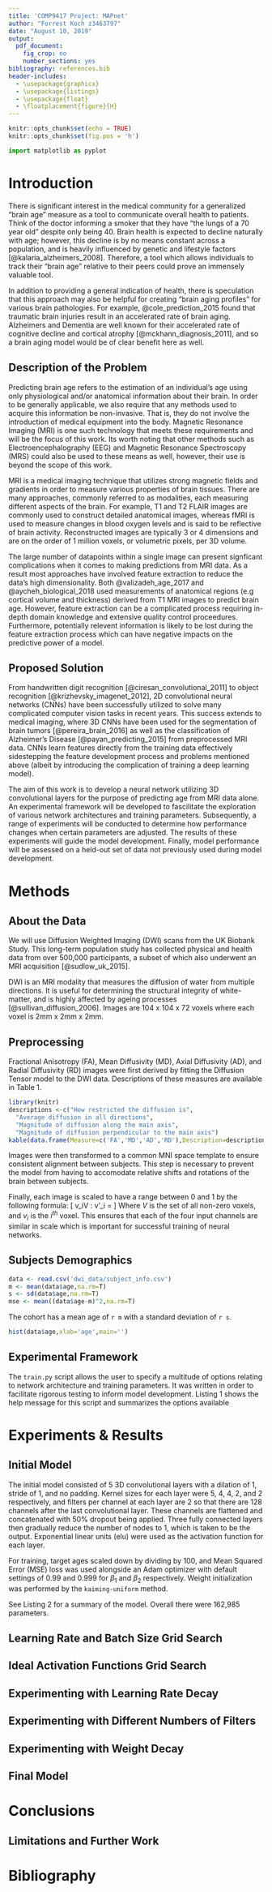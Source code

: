 ```yaml
---
title: 'COMP9417 Project: MAPnet'
author: "Forrest Koch z3463797"
date: "August 10, 2019"
output:
  pdf_document:
    fig_crop: no
    number_sections: yes
bibliography: references.bib
header-includes:
  - \usepackage{graphicx}
  - \usepackage{listings}
  - \usepackage{float}
  - \floatplacement{figure}{H} 
---
```

```r
knitr::opts_chunk$set(echo = TRUE)
knitr::opts_chunk$set(fig.pos = 'h')
```
```python
import matplotlib as pyplot
```


# Introduction

There is significant interest in the medical community for a generalized "brain age" measure as a tool to communicate overall health to patients.  Think of the doctor informing a smoker that they have "the lungs of a 70 year old" despite only being 40.  Brain health is expected to decline naturally with age; however, this decline is by no means constant across a population, and is heavily influenced by genetic and lifestyle factors [@kalaria_alzheimers_2008].  Therefore, a tool which allows individuals to track their "brain age" relative to their peers could prove an immensely valuable tool.

In addition to providing a general indication of health, there is speculation that this approach may also be helpful for creating "brain aging profiles" for various brain pathologies.  For example, @cole_prediction_2015 found that traumatic brain injuries result in an accelerated rate of brain aging.  Alzheimers and Dementia are well known for their accelerated rate of cognitive decline and cortical atrophy [@mckhann_diagnosis_2011], and so a brain aging model would be of clear benefit here as well.

## Description of the Problem
Predicting brain age refers to the estimation of an individual's age using only physiological and/or anatomical information about their brain.  In order to be generally applicable, we also require that any methods used to acquire this information be non-invasive.  That is, they do not involve the introduction of medical equipment into the body. Magnetic Resonance Imaging (MRI) is one such technology that meets these requirements and will be the focus of this work.  Its worth noting that other methods such as Electroencephalography (EEG) and Magnetic Resonance Spectroscopy (MRS) could also be used to these means as well, however, their use is beyond the scope of this work.

MRI is a medical imaging technique that utilizes strong magnetic fields and gradients in order to measure various properties of brain tissues.  There are many approaches, commonly referred to as modalities, each measuring different aspects of the brain.  For example, T1 and T2 FLAIR images are commonly used to construct detailed anatomical images, whereas fMRI is used to measure changes in blood oxygen levels and is said to be reflective of brain activity.  Reconstructed images are typically 3 or 4 dimensions and are on the order of 1 million voxels, or volumetric pixels, per 3D volume.

The large number of datapoints within a single image can present signficant complications when it comes to making predictions from MRI data.  As a result most approaches have involved feature extraction to reduce the data's high dimensionality. Both @valizadeh_age_2017 and @aycheh_biological_2018 used measurements of anatomical regions (e.g cortical volume and thickness) derived from T1 MRI images to predict brain age. However, feature extraction can be a complicated process requiring in-depth domain knowledge and extensive quality control proceedures.  Furthermore, potentially relevent information is likely to be lost during the feature extraction process which can have negative impacts on the predictive power of a model.

## Proposed Solution
From handwritten digit recognition [@ciresan_convolutional_2011] to object recognition [@krizhevsky_imagenet_2012], 2D convolutional neural networks (CNNs) have been successfully utilized to solve many complicated computer vision tasks in recent years.  This success extends to medical imaging, where 3D CNNs have been used for the segmentation of brain tumors [@pereira_brain_2016] as well as the classification of Alzheimer's Disease [@payan_predicting_2015] from preprocessed MRI data.  CNNs learn features directly from the training data effectively sidestepping the feature development process and problems mentioned above (albeit by introducing the complication of training a deep learning model).

The aim of this work is to develop a neural network utilizing 3D convolutional layers for the purpose of predicting age from MRI data alone.  An experimental framework will be developed to fascilitate the exploration of various network architectures and training parameters. Subsequently, a range of experiments will be conducted to determine how performance changes when certain parameters are adjusted.  The results of these experiments will guide the model development.  Finally, model performance will be assessed on a held-out set of data not previously used during model development.

# Methods 

## About the Data
We will use Diffusion Weighted Imaging (DWI) scans from the UK Biobank Study. This long-term population study has collected physical and health data from over 500,000 participants, a subset of which also underwent an MRI acquisition [@sudlow_uk_2015].

DWI is an MRI modality that measures the diffusion of water from multiple directions.  It is useful for determining the structural integrity of white-matter, and is highly affected by ageing processes [@sullivan_diffusion_2006].  Images are 104 x 104 x 72 voxels where each voxel is 2mm x 2mm x 2mm.

## Preprocessing
Fractional Anisotropy (FA), Mean Diffusivity (MD), Axial Diffusivity (AD), and Radial Diffusivity (RD) images were first derived by fitting the Diffusion Tensor model to the DWI data. Descriptions of these measures are available in Table 1.

```r
library(knitr)
descriptions <-c("How restricted the diffusion is",
  "Average diffusion in all directions",
  "Magnitude of diffusion along the main axis",
  "Magnitude of diffusion perpendicular to the main axis")
kable(data.frame(Measure=c('FA','MD','AD','RD'),Description=descriptions),caption='Description of DWI measures')
```

Images were then transformed to a common MNI space template to ensure consistent alignment between subjects.  This step is necessary to prevent the model from having to accomodate relative shifts and rotations of the brain between subjects.

Finally, each image is scaled to have a range between 0 and 1 by the following formula:
\[ \forall v_i\in V : v'_i = \frac{v_i-\min(V)}{\max{V}-\min{V}}\]
Where $V$ is the set of all non-zero voxels, and $v_i$ is the $i^{th}$ voxel.  This ensures that each of the four input channels are similar in scale which is important for successful training of neural networks.

## Subjects Demographics
```r
data <- read.csv('dwi_data/subject_info.csv')
m <- mean(data$age,na.rm=T)
s <- sd(data$age,na.rm=T)
mse <- mean((data$age-m)^2,na.rm=T)
```
The cohort has a mean age of `r m` with a standard deviation of `r s`.

```r
hist(data$age,xlab='age',main='')
```

## Experimental Framework

The `train.py` script allows the user to specify a multitude of options relating to network architecture and training parameters. It was written in order to facilitate rigorous testing to inform model development. Listing 1 shows the help message for this script and summarizes the options available 
\newpage
\begin{lstlisting}[basicstyle=\small,caption='Help message for \texttt{train.py} script']
usage: train.py [-h] [--datapath [str]] [--scale-inputs] [--workers [int]]
                [--savepath [str]] [--save-freq [str]] [--load-model [str]]
                [--conv-layers [int]] [--kernel-size int [int ...]]
                [--dilation int [int ...]] [--padding int [int ...]]
                [--even-padding] [--stride int [int ...]]
                [--filters int [int ...]] [--weight-init [str]]
                [--conv-actv str [str ...]] [--fc-actv str [str ...]]
                [--pooling [str]] [--model-output [str]] [--lr [float]]
                [--decay [float]] [--reduce-on-plateau] [--batch-size [int]]
                [--epochs [int]] [--update-freq [int]] [--cuda] [--loss [str]]
                [--optim [str]] [--weight-decay [float]] [--beta1 [float]]
                [--beta2 [float]] [--rho [float]] [--momentum [float]]
                [--dampening [float]] [--amsgrad] [--nesterov]
                [--debug-size   ] [--silent] [--test-model [str]]
                [--encode-age]

optional arguments:
  -h, --help            show this help message and exit
  --datapath [str]      Path to data folder (default: data)
  --scale-inputs        Set flag to scale input images (default: False)
  --workers [int]       Number of workers in DataLoader (default: 8)
  --savepath [str]      Folder where model checkpoints should be saved -- if
                        None model will not be saved. If savepath is
                        specified, models will be saved in a new folder named
                        according to the date and time it is run. If mutliple
                        instances are being run in parallel, each instance
                        should have a different savepath to avoid overlap.
                        (default: None)
  --save-freq [str]     How often model checkpoints should be saved (in
                        epochs) (default: 1)
  --load-model [str]    Specify a saved model to load and train. Other
                        arguments relating to model paremeters (padding,
                        kernel-size, etc..) will be ignored. Training
                        parameters (learning rate, update frequency, etc ...)
                        may still be specified. (default: None)
  --conv-layers [int]   Number of Conv3d layers (default: 3)
  --kernel-size int [int ...]
                        Kernel size of each filter (default: [5])
  --dilation int [int ...]
                        Dilation factor for each filter (default: [1])
  --padding int [int ...]
                        Zero padding to be used in Conv3d layers (default:
                        [2])
  --even-padding        Calculate padding vectors to ensure even perfect
                        overlap with kernel applications. Layers with stride =
                        1 will have input dimensions preserved. The '--
                        padding' argument is ignored when this flag is set
                        (default: False)
  --stride int [int ...]
                        Stride between filter applications (default: [3])
  --filters int [int ...]
                        Filters to apply to each channel -- one entry per
                        layer (default: [4, 4, 4])
  --weight-init [str]   Weight initialization method [normal, uniform, xavier-
                        normal, xavier-uniform, kaiming-normal, kaiming-
                        uniform, leaky-kaiming-normal, leaky-kaiming-uniform]
                        (default: kaiming-uniform)
  --conv-actv str [str ...]
                        Activation functions to be used in convolutional
                        layers -- must be 1 or n_conv_layers [sigmoid,
                        softmax, tanh, relu, elu, leaky-relu, rrelu] (default:
                        ['relu'])
  --fc-actv str [str ...]
                        Activation functions to be used in convolutional
                        layers -- must be 1 or n_conv_layers [sigmoid,
                        softmax, tanh, relu, elu, leaky-relu, rrelu] (default:
                        ['relu'])
  --pooling [str]       Which pooling method to apply in between convolution
                        layers. If this argument is not specified, then no
                        pooling will be performed. ['max','avg'] (default:
                        None)
  --model-output [str]  Specify what type of output the model should produce.
                        'value': model is trained to predict a single value
                        (e.g age). 'scaled-value': same as 'value', but scaled
                        down by a factor of 100. 'single-class': ages are
                        treated as individual classes to be predited.
                        'ordinal-class': a class should be predicted if it is
                        <= target age. 'gaussian': model is trained to predict
                        a range of outputs centered around the target age.
                        ['value','scaled-value','single-class','ordinal-
                        class','gaussian'] (default: scaled-value)
  --lr [float]          Learning rate paramater (default: 0.001)
  --decay [float]       Learning rate decay (multiplicative factor). Unless '
                        --reduce-on-plateau is set, this decay rate is applied
                        every epoch (default: 1.0)
  --reduce-on-plateau   Learning rate will decay after performance on the
                        train set plateaus as opposed to every epoch (default:
                        False)
  --batch-size [int]    Number of samples per batch (default: 32)
  --epochs [int]        Number of epochs to train over (default: 20)
  --update-freq [int]   How often (in epochs) to asses test set accuracy
                        (default: 1)
  --cuda                Set flag to use cuda device(s) (default: False)
  --loss [str]          Specify a loss function. [L1, L2, SmoothL1, BCE,
                        Wasserstein] (default: L2)
  --optim [str]         Specify optimizer to use. [adam, adamw, adamax,
                        adagrad, sgd] (default: adam)
  --weight-decay [float]
                        weight decay parameter for relevant optimizers
                        (default: 0)
  --beta1 [float]       beta1 parameter for relevant optimizers (default: 0.9)
  --beta2 [float]       beta1 parameter for relevant optimizers (default:
                        0.999)
  --rho [float]         rho parameter for relevant optimizers (default: 0.9)
  --momentum [float]    momentum parameter for relevant optimizers (default:
                        0.0)
  --dampening [float]   dampening parameter for relevant optimizers (default:
                        0.0)
  --amsgrad             whether to use the amsgrad variant (default: False)
  --nesterov            whether to use the nesterov variant (default: False)
  --debug-size          Print out the expected architecture. 4 Integers should
                        be supplied to this argument [channels, dimx, dimy,
                        dimz]. Program execution will terminate afterwards
                        (default: None)
  --test-model [str]    Instead of training the loaded model, it's performance
                        will be assessed on either the test or train set.
                        ['test','train'] (default: None)
\end{lstlisting}

# Experiments & Results 

## Initial Model
The initial model consisted of 5 3D convolutional layers with a dilation of 1, stride of 1, and no padding.  Kernel sizes for each layer were 5, 4, 4, 2, and 2 respectively, and filters per channel at each layer are 2 so that there are 128 channels after the last convolutional layer.  These channels are flattened and concatenated with 50% dropout being applied.  Three fully connected layers then gradually reduce the number of nodes to 1, which is taken to be the output.  Exponential linear units (elu) were used as the activation function for each layer.

For training, target ages scaled down by dividing by 100, and Mean Squared Error (MSE) loss was used alongside an Adam optimizer with default settings of 0.99 and 0.999 for $\beta_1$ and $\beta_2$ respectively. Weight initialization was performed by the `kaiming-uniform` method.

See Listing 2 for a summary of the model.  Overall there were 162,985 parameters.  

\begin{lstlisting}[basicstyle=\small,caption='Initial model summary']
datapath:           dwi_data/
scale_inputs:       True
workers:            6
savepath:           models/
save_freq:          1
load_model:         None
conv_layers:        5
kernel_size:        [5, 4, 4, 2, 2]
dilation:           [1]
padding:            [2]
even_padding:       True
stride:             [1]
filters:            [2, 2, 2, 2, 2]
weight_init:        kaiming-uniform
conv_actv:          ['elu']
fc_actv:            ['elu']
pooling:            max
lr:                 0.001
decay:              1.0
reduce_on_plateau:  False
batch_size:         32
epochs:             10
update_freq:        1
cuda:               True
debug_size:         None
silent:             False
test_model:         None
----------------------------------------------------------------
        Layer (type)               Output Shape         Param #
================================================================
     ConstantPad3d-1      [-1, 4, 104, 104, 72]               0
            Conv3d-2      [-1, 8, 100, 100, 68]           1,008
         MaxPool3d-3        [-1, 8, 50, 50, 34]               0
     ConstantPad3d-4        [-1, 8, 50, 50, 34]               0
            Conv3d-5       [-1, 16, 47, 47, 31]           1,040
         MaxPool3d-6       [-1, 16, 24, 24, 16]               0
     ConstantPad3d-7       [-1, 16, 24, 24, 16]               0
            Conv3d-8       [-1, 32, 21, 21, 13]           2,080
         MaxPool3d-9        [-1, 32, 11, 11, 7]               0
    ConstantPad3d-10        [-1, 32, 11, 11, 7]               0
           Conv3d-11        [-1, 64, 10, 10, 6]             576
        MaxPool3d-12          [-1, 64, 5, 5, 3]               0
    ConstantPad3d-13          [-1, 64, 5, 5, 3]               0
           Conv3d-14         [-1, 128, 4, 4, 2]           1,152
        MaxPool3d-15         [-1, 128, 2, 2, 1]               0
          Dropout-16                  [-1, 512]               0
           Linear-17                  [-1, 256]         131,328
           Linear-18                  [-1, 100]          25,700
           Linear-19                    [-1, 1]             101
================================================================
Total params: 162,985
Trainable params: 162,985
Non-trainable params: 0
\end{lstlisting}


## Learning Rate and Batch Size Grid Search

## Ideal Activation Functions Grid Search

## Experimenting with Learning Rate Decay

## Experimenting with Different Numbers of Filters

## Experimenting with Weight Decay

## Final Model

# Conclusions

## Limitations and Further Work

\newpage
# Bibliography
